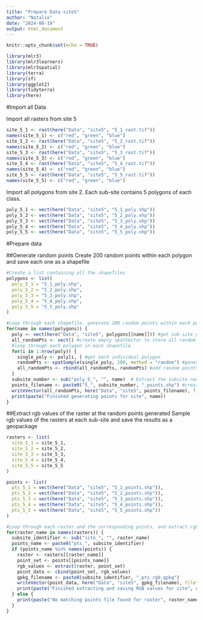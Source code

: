 ```yaml
---
title: "Prepare Data site5"
author: "Natalie"
date: "2024-08-19"
output: html_document
---
```


```r
knitr::opts_chunk$set(echo = TRUE)
```

```r
library(mlr3)
library(mlr3learners)
library(mlr3spatial)
library(terra)
library(sf)
library(ggplot2)
library(tidyterra)
library(here)
```

#Import all Data

Import all rasters from site 5
```r
site_5_1 <- rast(here("Data", "site5", "5_1_rast.tif"))
names(site_5_1) <- c("red", "green", "blue")
site_5_2 <- rast(here("Data", "site5", "5_2_rast.tif"))
names(site_5_2) <- c("red", "green", "blue")
site_5_3 <- rast(here("Data", "site5", "5_3_rast.tif"))
names(site_5_3) <- c("red", "green", "blue")
site_5_4 <- rast(here("Data", "site5", "5_4_rast.tif"))
names(site_5_4) <- c("red", "green", "blue")
site_5_5 <- rast(here("Data", "site5", "5_5_rast.tif"))
names(site_5_5) <- c("red", "green", "blue")
```

Import all polygons from site 2. Each sub-site contains 5 polygons of each class. 
```r
poly_5_1 <- vect(here("Data", "site5", "5_1_poly.shp"))
poly_5_2 <- vect(here("Data", "site5", "5_2_poly.shp"))
poly_5_3 <- vect(here("Data", "site5", "5_3_poly.shp"))
poly_5_4 <- vect(here("Data", "site5", "5_4_poly.shp"))
poly_5_5 <- vect(here("Data", "site5", "5_5_poly.shp"))
```

#Prepare data

##Generate random points
Create 200 random points within each polygon and save each one as a shapefile
```r
#Create a list containing all the shapefiles
polygons <- list(
  poly_5_1 = "5_1_poly.shp",
  poly_5_2 = "5_2_poly.shp",
  poly_5_3 = "5_3_poly.shp",
  poly_5_4 = "5_4_poly.shp",
  poly_5_5 = "5_5_poly.shp"
)
```

```r
#Loop through each shapefile, generate 200 random points within each polygon, and save the points as a shapefile. 
for(name in names(polygons)) {
  poly <- vect(here("Data", "site5", polygons[[name]])) #get sub-site polygons
  all_randomPts <- vect() #create empty spatVector to store all random points
  #loop through each polygon in each shapefile
  for(i in 1:nrow(poly)) {
    single_poly <- poly[i, ] #get each individual polygon
    randomPts <- spatSample(single_poly, 200, method = "random") #generate 200 random points in each polygon
    all_randomPts <- rbind(all_randomPts, randomPts) #add random points to the empty spatVector
  }
  subsite_number <- sub("poly_5_", "", name)  # Extract the subsite number
  points_filename <- paste0("5_", subsite_number, "_points.shp") #create filename for the new points dataset
  writeVector(all_randomPts, here("Data", "site5", points_filename), filetype = "ESRI Shapefile")
  print(paste("Finished generating points for site", name))
}
```
##Extract rgb values of the raster at the random points generated
Sample rgb values of the rasters at each sub-site and save the results as a geopackage
```r
rasters <- list(
  site_5_1 = site_5_1,
  site_5_2 = site_5_2,
  site_5_3 = site_5_3,
  site_5_4 = site_5_4,
  site_5_5 = site_5_5
)
```

```r
points <- list(
  pts_5_1 = vect(here("Data", "site5", "5_1_points.shp")),
  pts_5_2 = vect(here("Data", "site5", "5_2_points.shp")),
  pts_5_3 = vect(here("Data", "site5", "5_3_points.shp")),
  pts_5_4 = vect(here("Data", "site5", "5_4_points.shp")),
  pts_5_5 = vect(here("Data", "site5", "5_5_points.shp"))
)
```

```r
#Loop through each raster and the corresponding points, and extract rgb values
for(raster_name in names(rasters)) {
  subsite_identifier <- sub("site_", "", raster_name)
  points_name <- paste0("pts_", subsite_identifier)
  if (points_name %in% names(points)) {
    raster <- rasters[[raster_name]]
    point_set <- points[[points_name]]
    rgb_values <- extract(raster, point_set)
    point_data <- cbind(point_set, rgb_values)
    gpkg_filename <- paste0(subsite_identifier, "_pts_rgb.gpkg")
    writeVector(point_data, here("Data", "site5", gpkg_filename), filetype = "GPKG")
    print(paste("Finished extracting and saving RGB values for site", subsite_identifier))
  } else {
    print(paste("No matching points file found for raster", raster_name))
  }
}
```


